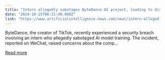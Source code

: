 ```yaml
---
title: "Intern allegedly sabotages ByteDance AI project, leading to dismissal"
date: "2024-10-25T06:31:40.000Z"
link: "https://www.artificialintelligence-news.com/news/intern-allegedly-sabotages-bytedance-ai-project-leading-to-dismissal/?utm_source=rss&utm_medium=rss&utm_campaign=intern-allegedly-sabotages-bytedance-ai-project-leading-to-dismissal"
---
```


ByteDance, the creator of TikTok, recently experienced a security breach involving an intern who allegedly sabotaged AI model training. The incident, reported on WeChat, raised concerns about the comp...

[Read more](https://www.artificialintelligence-news.com/news/intern-allegedly-sabotages-bytedance-ai-project-leading-to-dismissal/?utm_source=rss&utm_medium=rss&utm_campaign=intern-allegedly-sabotages-bytedance-ai-project-leading-to-dismissal)
